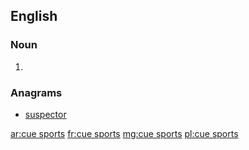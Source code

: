 ==English==

===Noun===
{{head|en}}

# {{plural of|cue sport}}

===Anagrams===
* [[suspector#English|suspector]]

[[ar:cue sports]]
[[fr:cue sports]]
[[mg:cue sports]]
[[pl:cue sports]]
